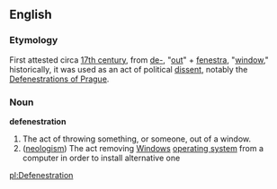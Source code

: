 ==English==
===Etymology===
First attested circa [[w:17th century|17th century]], from {{L.}} [[de-]], "[[out]]" + [[fenestra]], "[[window]]," historically, it was used as an act of political [[dissent]], notably the [[w:Defenestrations of Prague|Defenestrations of Prague]].

===Noun===
'''defenestration''' {{wikipedia}}
#The act of throwing something, or someone, out of a window.
#([[neologism]]) The act removing [[Windows]] [[operating system]] from a computer in order to install alternative one

[[pl:Defenestration]]